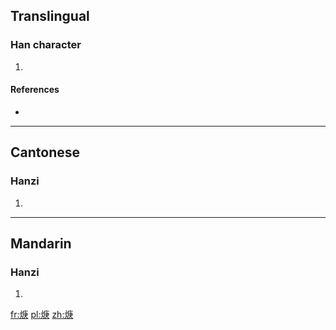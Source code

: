 ==Translingual==

===Han character===
{{Han char|rn=86|rad=火|as=08|sn=12|four=|canj=FILO}}

# {{defn|Han|sort=火08}}

====References====
* {{Han ref|kx=0675.191|hdz=32210.121|uh=713F|ud=28991}}

----

==Cantonese==

===Hanzi===
{{yue-hanzi|jyut=[[gang1]]|y=gang1}}

# {{defn|lang=yue|sort=火08}}

----

==Mandarin==

===Hanzi===
{{cmn-hanzi|pin=[[gēng]] ([[geng1]])|wg=keng<sup>1</sup>}}

# {{defn|lang=cmn|sort=火08}}
[[fr:焿]]
[[pl:焿]]
[[zh:焿]]